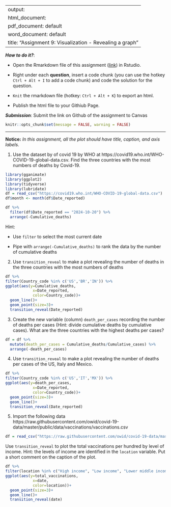 
---
output: 
  html_document:
  pdf_document: default
  word_document: default
title: "Assignment 9: Visualization - Revealing a graph"
---

***How to do it?***: 

- Open the Rmarkdown file of this assignment ([link](assignment9.Rmd)) in Rstudio. 

- Right under each **question**, insert  a code chunk (you can use the hotkey `Ctrl + Alt + I` to add a code chunk) and code the solution for the question. 

- `Knit` the rmarkdown file (hotkey: `Ctrl + Alt + K`) to export an html.  

-  Publish the html file to your Githiub Page. 

***Submission***: Submit the link on Github of the assignment to Canvas

```r
knitr::opts_chunk$set(message = FALSE, warning = FALSE)
```


-------

**Notice:** *In this assignment, all the plot should have title, caption, and axis labels. *

1. Use the dataset by of covid 19 by WHO at https://covid19.who.int/WHO-COVID-19-global-data.csv. Find the three countries with the most numbers of deaths by Covid-19. 
```r
library(gganimate)
library(ggplot2)
library(tidyverse)
library(lubridate)
df = read_csv("https://covid19.who.int/WHO-COVID-19-global-data.csv")
df$month <- month(df$Date_reported)
```

```r
df %>% 
  filter(df$Date_reported == "2024-10-20") %>%
  arrange(-Cumulative_deaths)
```

Hint: 

-  Use `filter` to select the most current date 

-  Pipe with `arrange(-Cumulative_deaths)` to rank the data by the number of cumulative deaths


2. Use `transition_reveal` to make a plot revealing the number of deaths in the three countries with the most numbers of deaths


```r
df %>% 
filter(Country_code %in% c('US','BR','IN')) %>% 
ggplot(aes(y=Cumulative_deaths,
            x=Date_reported,
            color=Country_code))+ 
  geom_line()+
  geom_point(size=3)+
  transition_reveal(Date_reported)
```


3. Create the new variable (column) `death_per_cases` recording the number of deaths per cases (Hint: divide cumulative deaths by cumulative cases).  What are the three countries with the highest deaths per cases? 


```r
df = df %>% 
  mutate(death_per_cases = Cumulative_deaths/Cumulative_cases) %>% 
  arrange(-death_per_cases)
```

4. Use `transition_reveal` to make a plot revealing the number of deaths per cases of the US, Italy and Mexico. 


```r
df %>% 
filter(Country_code %in% c('US','IT','MX')) %>% 
ggplot(aes(y=death_per_cases,
            x=Date_reported,
            color=Country_code))+ 
  geom_point(size=3)+
  geom_line()+
  transition_reveal(Date_reported)
```


5. Import the following data https://raw.githubusercontent.com/owid/covid-19-data/master/public/data/vaccinations/vaccinations.csv
```r
df = read_csv("https://raw.githubusercontent.com/owid/covid-19-data/master/public/data/vaccinations/vaccinations.csv")
```
                      
Use `transition_reveal` to plot the total vaccinations per hundred by level of income. Hint: the levels of income are identified in the `location` variable. Put a short comment on the caption of the plot. 

```r
df %>% 
filter(location %in% c("High income", "Low income", "Lower middle income", "Upper middle income")) %>% 
ggplot(aes(y=total_vaccinations,
            x=date,
            color=location))+ 
  geom_point(size=3)+
  geom_line()+
  transition_reveal(date)
```

                     